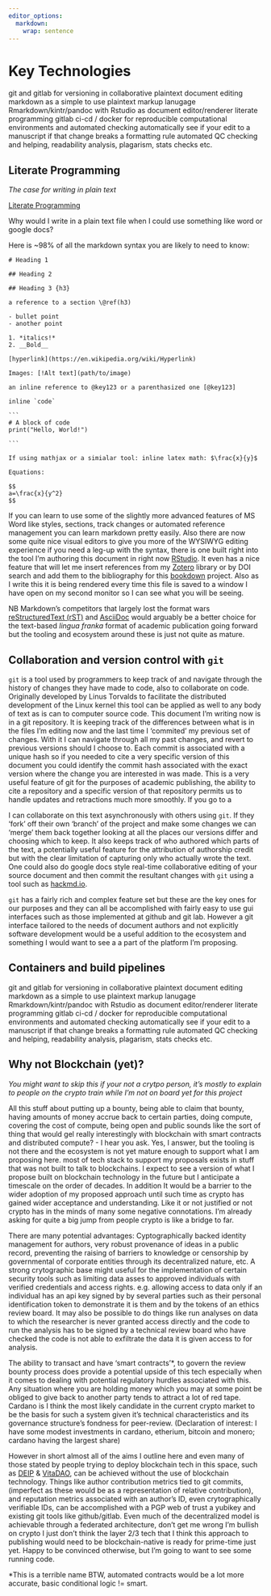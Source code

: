 ```yaml
---
editor_options: 
  markdown: 
    wrap: sentence
---
```


# Key Technologies

git and gitlab for versioning in collaborative plaintext document editing markdown as a simple to use plaintext markup lanugage Rmarkdown/kintr/pandoc with Rstudio as document editor/renderer literate programming gitlab ci-cd / docker for reproducible computational environments and automated checking automatically see if your edit to a manuscript if that change breaks a formatting rule automated QC checking and helping, readability analysis, plagarism, stats checks etc.

## Literate Programming

*The case for writing in plain text *

[Literate Programming](https://en.wikipedia.org/wiki/Literate_programming)

Why would I write in a plain text file when I could use something like word or google docs?

Here is ~98% of all the markdown syntax you are likely to need to know:

    # Heading 1

    ## Heading 2

    ## Heading 3 {h3}

	a reference to a section \@ref(h3)

    - bullet point
    - another point

	1. *italics!*
	2. __Bold__

    [hyperlink](https://en.wikipedia.org/wiki/Hyperlink)
    
    Images: [!Alt text](path/to/image)

    an inline reference to @key123 or a parenthasized one [@key123]
    
    inline `code`

    ```
    # A block of code
    print("Hello, World!")

    ```
    
    If using mathjax or a simialar tool: inline latex math: $\frac{x}{y}$
    
    Equations:
    
    $$
    a=\frac{x}{y^2}
    $$
    

If you can learn to use some of the slightly more advanced features of MS 
Word like styles, sections, track changes or automated reference management you can learn markdown pretty easily.
Also there are now some quite nice visual editors to give you more of the WYSIWYG editing experience if you need a leg-up with the syntax, there is one built right into the tool I'm authoring this document in right now [RStudio](https://rstudio.github.io/visual-markdown-editing/). 
It even has a nice feature that will let me insert references from my [Zotero](https://www.zotero.org/) library or by DOI search and add them to the bibliography for this [bookdown](https://bookdown.org/) project.
Also as I write this it is being rendered every time this file is saved to a window I have open on my second monitor so I can see what you will be seeing.

NB Markdown's competitors that largely lost the format wars [reStructuredText (rST)](https://eli.thegreenplace.net/2017/restructuredtext-vs-markdown-for-technical-documentation/) and [AsciiDoc](https://medium.com/@Mister_Gold/stop-using-markdown-for-documentation-5bda05ad17e3) would arguably be a better choice for the text-based *lingua franka* format of academic publication going forward but the tooling and ecosystem around these is just not quite as mature.

## Collaboration and version control with `git`

`git` is a tool used by programmers to keep track of and navigate through the history of changes they have made to code, also to collaborate on code.
Originally developed by Linus Torvalds to facilitate the distributed development of the Linux kernel this tool can be applied as well to any body of text as is can to computer source code.
This document I'm writing now is in a git repository.
It is keeping track of the differences between what is in the files I'm editing now and the last time I 'commited' my previous set of changes.
With it I can navigate through all my past changes, and revert to previous versions should I choose to.
Each commit is associated with a unique hash so if you needed to cite a very specific version of this document you could identify the commit hash associated with the exact version where the change you are interested in was made.
This is a very useful feature of git for the purposes of academic publishing, the ability to cite a repository and a specific version of that repository permits us to handle updates and retractions much more smoothly.
If you go to a

I can collaborate on this text asynchronously with others using `git`.
If they 'fork' off their own 'branch' of the project and make some changes we can 'merge' them back together looking at all the places our versions differ and choosing which to keep.
It also keeps track of who authored which parts of the text, a potentially useful feature for the attribution of authorship credit but with the clear limitation of capturing only who actually wrote the text. 
One could also do google docs style real-time collaborative editing of your source document and then commit the resultant changes with `git` using a tool such as [hackmd.io](https://hackmd.io/).

`git` has a fairly rich and complex feature set but these are the key ones for our purposes and they can all be accomplished with fairly easy to use gui interfaces such as those implemented at github and git lab.
However a git interface tailored to the needs of document authors and not explicitly software development would be a useful addition to the ecosystem and something I would want to see a a part of the platform I'm proposing.

## Containers and build pipelines


git and gitlab for versioning in collaborative plaintext document editing markdown as a simple to use plaintext markup lanugage Rmarkdown/kintr/pandoc with Rstudio as document editor/renderer literate programming gitlab ci-cd / docker for reproducible computational environments and automated checking automatically see if your edit to a manuscript if that change breaks a formatting rule automated QC checking and helping, readability analysis, plagarism, stats checks etc.


## Why not Blockchain (yet)?

*You might want to skip this if your not a crytpo person, it's mostly to explain to people on the crypto train while I'm not on board yet for this project*

All this stuff about putting up a bounty, being able to claim that bounty, having amounts of money accrue back to certain parties, doing compute, covering the cost of compute, being open and public sounds like the sort of thing that would gel really interestingly with blockchain with smart contracts and distributed compute?
- I hear you ask.
Yes, I answer, but the tooling is not there and the ecosystem is not yet mature enough to support what I am proposing here.
most of tech stack to support my proposals exists in stuff that was not built to talk to blockchains.
I expect to see a version of what I propose built on blockchain technology in the future but I anticipate a timescale on the order of decades.
In addition It would be a barrier to the wider adoption of my proposed approach until such time as crypto has gained wider acceptance and understanding.
Like it or not justified or not crypto has in the minds of many some negative connotations.
I'm already asking for quite a big jump from people crypto is like a bridge to far.

There are many potential advantages: Cyptographically backed identity management for authors, very robust provenance of ideas in a public record, preventing the raising of barriers to knowledge or censorship by governmental of corporate entities through its decentralized nature, etc.
A strong crytographic base might useful for the implementation of certain security tools such as limiting data asses to approved individuals with verified credentials and access rights. e.g. allowing access to data only if an individual has an api key signed by by several parties such as their personal identification token to demonstrate it is them and by the tokens of an ethics review board. It may also be possible to do things like run analyses on data to which the researcher is never granted access directly and the code to run the analysis has to be signed by a technical review board who have checked the code is not able to exfiltrate the data it is given access to for analysis.

The ability to transact and have 'smart contracts'*, to govern the review bounty process does provide a potential upside of this  tech especially when it comes to dealing with potential regulatory hurdles associated with this.
Any situation where you are holding money which you may at some point be obliged to give back to another party tends to attract a lot of red tape.
Cardano is I think the most likely candidate in the current crypto market to be the basis for such a system given it's technical characteristics and its governance structure's fondness for peer-review.
(Declaration of interest: I have some modest investments in cardano, etherium, bitcoin and monero; cardano having the largest share)

However in short almost all of the aims I outline here and even many of those stated by people trying to deploy blockchain tech in this space, such as [DEIP](https://deip.co/about-us/) & [VitaDAO](https://www.vitadao.com/), can be achieved without the use of blockchain technology. 
Things like author contribution metrics tied to git commits, (imperfect as these would be as a representation of relative contribution), and reputation metrics associated with an author's ID, even crytographically verifiable IDs, can be accomplished with a PGP web of trust a yubikey and existing git tools like github/gitlab.
Even much of the decentralized model is achievable through a federated architecture, don't get me wrong I'm bullish on crypto I just don't think the layer 2/3 tech that I think this approach to publishing would need to be blockchain-native is ready for prime-time just yet.
Happy to be convinced otherwise, but I'm going to want to see some running code.

*This is a terrible name BTW, automated contracts would be a lot more accurate, basic conditional logic != smart.
